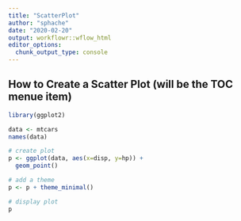 ```yaml
---
title: "ScatterPlot"
author: "sphache"
date: "2020-02-20"
output: workflowr::wflow_html
editor_options:
  chunk_output_type: console
---
```


## How to Create a Scatter Plot (will be the TOC menue item)

```r
library(ggplot2)

data <- mtcars
names(data)

# create plot
p <- ggplot(data, aes(x=disp, y=hp)) +
  geom_point()

# add a theme
p <- p + theme_minimal()

# display plot
p

```

